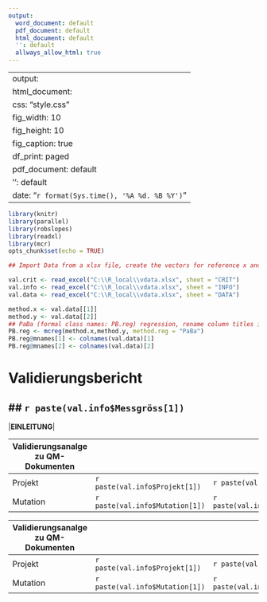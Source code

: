 ```yaml
---
output:
  word_document: default
  pdf_document: default
  html_document: default
  '': default
  allways_allow_html: true
---
```


---
output:
  html_document:
    css: "style.css"
    fig_width: 10
    fig_height: 10
    fig_caption: true
    df_print: paged
  pdf_document: default
  '': default
date: "`r format(Sys.time(), '%A %d. %B %Y')`"
---

```r
library(knitr)
library(parallel)
library(robslopes)
library(readxl)
library(mcr)
opts_chunk$set(echo = TRUE)
```

<!-- Prepare libraries and import data from Excel -->

<!-- create vectors method.x and method.y, run Passing Bablok regression -->

<!-- change column names in PB.reg@mnames to prepare for dynamic title-, axis- & legend labels-->

```r

## Import Data from a xlsx file, create the vectors for reference x and test y

val.crit <- read_excel("C:\\R_local\\vdata.xlsx", sheet = "CRIT")
val.info <- read_excel("C:\\R_local\\vdata.xlsx", sheet = "INFO")
val.data <- read_excel("C:\\R_local\\vdata.xlsx", sheet = "DATA")

method.x <- val.data[[1]]
method.y <- val.data[[2]]
## PaBa (formal class names: PB.reg) regression, rename column titles in PB.reg@mnames
PB.reg <- mcreg(method.x,method.y, method.reg = "PaBa")
PB.reg@mnames[1] <- colnames(val.data)[1]
PB.reg@mnames[2] <- colnames(val.data)[2]

```

# Validierungsbericht  
 

## `r paste(val.info$Messgröss[1])`  
------------------------------------
  
|**EINLEITUNG**| 



Validierungsanalge zu QM-Dokumenten|              |
---------------------------------- | ------------ | ----------------
Projekt                            |`r paste(val.info$Projekt[1])`|`r paste(val.info$Projekt_Titel[1])`
Mutation                           |`r paste(val.info$Mutation[1])`|`r paste(val.info$Mutations_Titel[1])`  
  
Validierungsanalge zu QM-Dokumenten|           |
---------------------------------| ------------ | ----------------
Projekt                          |`r paste(val.info$Projekt[1])`|`r paste(val.info$Projekt_Titel[1])`
Mutation                         |`r paste(val.info$Mutation[1])`|`r paste(val.info$Mutations_Titel[1])`  

